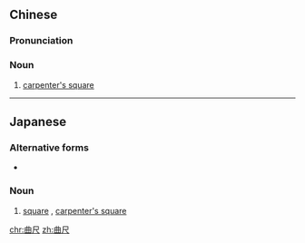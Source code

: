 ==Chinese==
{{zh-forms}}

===Pronunciation===
{{zh-pron
|m=qūchǐ
|c=kuk1 cek3
|h=pfs=khiuk-chhak
|mn=khiok-chhioh
|cat=n
}}

===Noun===
{{zh-noun}}

# [[carpenter's square]]

----

==Japanese==
{{ja-kanjitab}}

===Alternative forms===
* {{l/ja|矩尺}}

===Noun===
{{ja-noun|かねじゃく}}

# [[square]] {{gloss|tool}}, [[carpenter's square]]

[[chr:曲尺]]
[[zh:曲尺]]